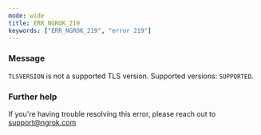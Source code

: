 ```yaml
---
mode: wide
title: ERR_NGROK_219
keywords: ["ERR_NGROK_219", "error 219"]
---
```



### Message

`TLSVERSION` is not a supported TLS version. Supported versions: `SUPPORTED`.

<ErrorDetails />

### Further help

If you're having trouble resolving this error, please reach out to [support@ngrok.com](mailto:support@ngrok.com?subject=Help%20with%20ERR_NGROK_219)
